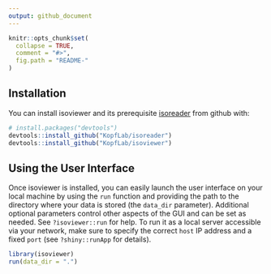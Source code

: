 ```yaml
---
output: github_document
---
```


<!-- README.md is generated from README.Rmd. Please edit that file -->

```r
knitr::opts_chunk$set(
  collapse = TRUE,
  comment = "#>",
  fig.path = "README-"
)
```

## Installation

You can install isoviewer and its prerequisite [isoreader](http://www.github.com/KopfLab/isoreader) from github with:

```r
# install.packages("devtools")
devtools::install_github("KopfLab/isoreader")
devtools::install_github("KopfLab/isoviewer")
```

## Using the User Interface

Once isoviewer is installed, you can easily launch the user interface on your local machine by using the `run` function and providing the path to the directory where your data is stored (the `data_dir` parameter). Additional optional parameters control other aspects of the GUI and can be set as needed. See `?isoviewer::run` for help. To run it as a local server accessible via your network, make sure to specify the correct `host` IP address and a fixed `port` (see `?shiny::runApp` for details).

```r
library(isoviewer)
run(data_dir = ".")
```


